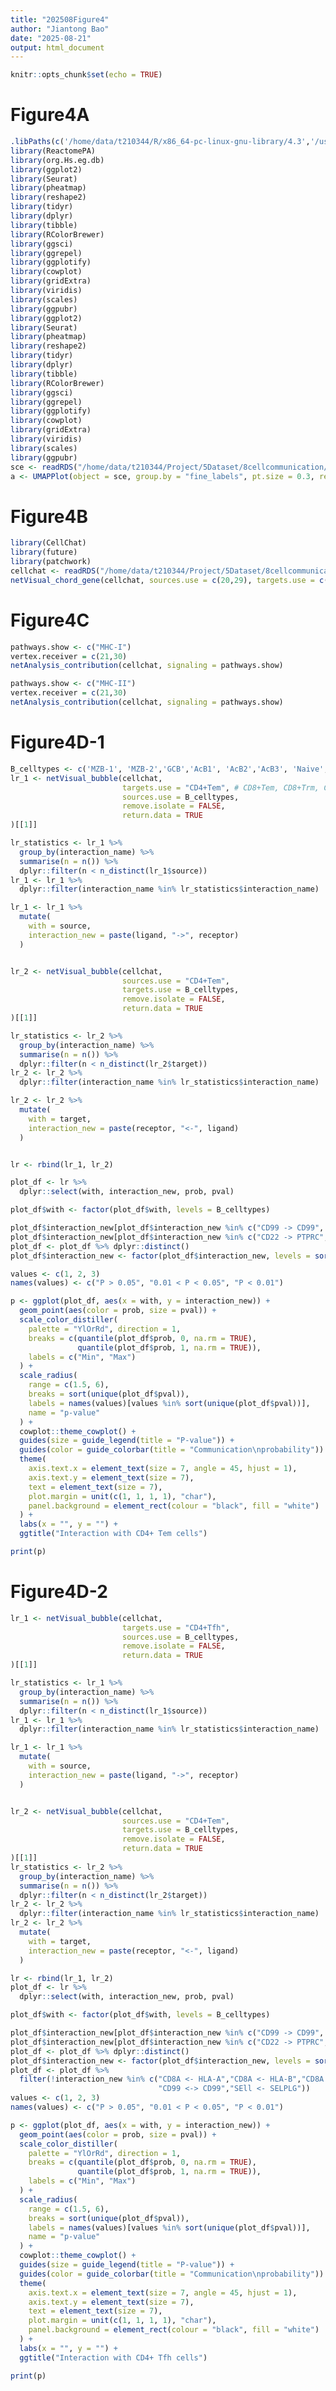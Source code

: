 ```yaml
---
title: "202508Figure4"
author: "Jiantong Bao"
date: "2025-08-21"
output: html_document
---
```


```r
knitr::opts_chunk$set(echo = TRUE)
```

# Figure4A
```r
.libPaths(c('/home/data/t210344/R/x86_64-pc-linux-gnu-library/4.3','/usr/local/lib/R/library','/refdir/Rlib','/home/data/t210344/R/x86_64-pc-linux-gnu-library/4.2'))
library(ReactomePA)
library(org.Hs.eg.db)
library(ggplot2)
library(Seurat)
library(pheatmap)
library(reshape2)
library(tidyr)
library(dplyr)
library(tibble)
library(RColorBrewer)
library(ggsci)
library(ggrepel)
library(ggplotify)
library(cowplot)
library(gridExtra)
library(viridis)
library(scales)
library(ggpubr)
library(ggplot2)
library(Seurat)
library(pheatmap)
library(reshape2)
library(tidyr)
library(dplyr)
library(tibble)
library(RColorBrewer)
library(ggsci)
library(ggrepel)
library(ggplotify)
library(cowplot)
library(gridExtra)
library(viridis)
library(scales)
library(ggpubr)
sce <- readRDS("/home/data/t210344/Project/5Dataset/8cellcommunication/sce.fine.annotated.rds")
a <- UMAPPlot(object = sce, group.by = "fine_labels", pt.size = 0.3, repel=T, label=T, label.size=3);a
```

# Figure4B
```r
library(CellChat)
library(future)
library(patchwork)
cellchat <- readRDS("/home/data/t210344/Project/5Dataset/8cellcommunication/primary_HNSCC_cellchat_result.rds")
netVisual_chord_gene(cellchat, sources.use = c(20,29), targets.use = c(1:19), slot.name = "netP", legend.pos.x = 10,small.gap = 3)
```

# Figure4C
```r
pathways.show <- c("MHC-I") 
vertex.receiver = c(21,30) 
netAnalysis_contribution(cellchat, signaling = pathways.show)

pathways.show <- c("MHC-II") 
vertex.receiver = c(21,30) 
netAnalysis_contribution(cellchat, signaling = pathways.show)
```

# Figure4D-1
```r
B_celltypes <- c('MZB-1', 'MZB-2','GCB','AcB1', 'AcB2','AcB3', 'Naive','Memory','TS', 'IgM-only', 'Plasmablast', 'PB', 'DN')
lr_1 <- netVisual_bubble(cellchat,
                         targets.use = "CD4+Tem", # CD8+Tem, CD8+Trm, CD4+Tfh, CD4+Tem
                         sources.use = B_celltypes,
                         remove.isolate = FALSE,
                         return.data = TRUE
)[[1]]

lr_statistics <- lr_1 %>%
  group_by(interaction_name) %>%
  summarise(n = n()) %>%
  dplyr::filter(n < n_distinct(lr_1$source))
lr_1 <- lr_1 %>%
  dplyr::filter(interaction_name %in% lr_statistics$interaction_name)

lr_1 <- lr_1 %>%
  mutate(
    with = source,
    interaction_new = paste(ligand, "->", receptor)
  )


lr_2 <- netVisual_bubble(cellchat,
                         sources.use = "CD4+Tem",
                         targets.use = B_celltypes,
                         remove.isolate = FALSE,
                         return.data = TRUE
)[[1]]

lr_statistics <- lr_2 %>%
  group_by(interaction_name) %>%
  summarise(n = n()) %>%
  dplyr::filter(n < n_distinct(lr_2$target))
lr_2 <- lr_2 %>%
  dplyr::filter(interaction_name %in% lr_statistics$interaction_name)

lr_2 <- lr_2 %>%
  mutate(
    with = target,
    interaction_new = paste(receptor, "<-", ligand)
  )


lr <- rbind(lr_1, lr_2)

plot_df <- lr %>%
  dplyr::select(with, interaction_new, prob, pval)

plot_df$with <- factor(plot_df$with, levels = B_celltypes)

plot_df$interaction_new[plot_df$interaction_new %in% c("CD99 -> CD99", "CD99 <- CD99")] <- "CD99 <-> CD99"
plot_df$interaction_new[plot_df$interaction_new %in% c("CD22 -> PTPRC", "CD22 <- PTPRC")] <- "CD22 <-> PTPRC"
plot_df <- plot_df %>% dplyr::distinct()
plot_df$interaction_new <- factor(plot_df$interaction_new, levels = sort(unique(plot_df$interaction_new), decreasing = TRUE))

values <- c(1, 2, 3)
names(values) <- c("P > 0.05", "0.01 < P < 0.05", "P < 0.01")

p <- ggplot(plot_df, aes(x = with, y = interaction_new)) +
  geom_point(aes(color = prob, size = pval)) +
  scale_color_distiller(
    palette = "YlOrRd", direction = 1,
    breaks = c(quantile(plot_df$prob, 0, na.rm = TRUE),
               quantile(plot_df$prob, 1, na.rm = TRUE)),
    labels = c("Min", "Max")
  ) +
  scale_radius(
    range = c(1.5, 6), 
    breaks = sort(unique(plot_df$pval)),
    labels = names(values)[values %in% sort(unique(plot_df$pval))],
    name = "p-value"
  ) +
  cowplot::theme_cowplot() +
  guides(size = guide_legend(title = "P-value")) +
  guides(color = guide_colorbar(title = "Communication\nprobability")) +
  theme(
    axis.text.x = element_text(size = 7, angle = 45, hjust = 1),
    axis.text.y = element_text(size = 7),
    text = element_text(size = 7),
    plot.margin = unit(c(1, 1, 1, 1), "char"),
    panel.background = element_rect(colour = "black", fill = "white")
  ) +
  labs(x = "", y = "") +
  ggtitle("Interaction with CD4+ Tem cells")

print(p) 
```

# Figure4D-2
```r
lr_1 <- netVisual_bubble(cellchat,
                         targets.use = "CD4+Tfh", 
                         sources.use = B_celltypes,
                         remove.isolate = FALSE,
                         return.data = TRUE
)[[1]]

lr_statistics <- lr_1 %>%
  group_by(interaction_name) %>%
  summarise(n = n()) %>%
  dplyr::filter(n < n_distinct(lr_1$source))
lr_1 <- lr_1 %>%
  dplyr::filter(interaction_name %in% lr_statistics$interaction_name)

lr_1 <- lr_1 %>%
  mutate(
    with = source,
    interaction_new = paste(ligand, "->", receptor)
  )


lr_2 <- netVisual_bubble(cellchat,
                         sources.use = "CD4+Tem",
                         targets.use = B_celltypes,
                         remove.isolate = FALSE,
                         return.data = TRUE
)[[1]]
lr_statistics <- lr_2 %>%
  group_by(interaction_name) %>%
  summarise(n = n()) %>%
  dplyr::filter(n < n_distinct(lr_2$target))
lr_2 <- lr_2 %>%
  dplyr::filter(interaction_name %in% lr_statistics$interaction_name)
lr_2 <- lr_2 %>%
  mutate(
    with = target,
    interaction_new = paste(receptor, "<-", ligand)
  )

lr <- rbind(lr_1, lr_2)
plot_df <- lr %>%
  dplyr::select(with, interaction_new, prob, pval)

plot_df$with <- factor(plot_df$with, levels = B_celltypes)

plot_df$interaction_new[plot_df$interaction_new %in% c("CD99 -> CD99", "CD99 <- CD99")] <- "CD99 <-> CD99"
plot_df$interaction_new[plot_df$interaction_new %in% c("CD22 -> PTPRC", "CD22 <- PTPRC")] <- "CD22 <-> PTPRC"
plot_df <- plot_df %>% dplyr::distinct()
plot_df$interaction_new <- factor(plot_df$interaction_new, levels = sort(unique(plot_df$interaction_new), decreasing = TRUE))
plot_df <- plot_df %>%
  filter(!interaction_new %in% c("CD8A <- HLA-A","CD8A <- HLA-B","CD8A <- HLA-C","CD8A <- HLA-D","CD8A <- HLA-E","CD8A <- HLA-F",
                                 "CD99 <-> CD99","SEll <- SELPLG"))
values <- c(1, 2, 3)
names(values) <- c("P > 0.05", "0.01 < P < 0.05", "P < 0.01")

p <- ggplot(plot_df, aes(x = with, y = interaction_new)) +
  geom_point(aes(color = prob, size = pval)) +
  scale_color_distiller(
    palette = "YlOrRd", direction = 1,
    breaks = c(quantile(plot_df$prob, 0, na.rm = TRUE),
               quantile(plot_df$prob, 1, na.rm = TRUE)),
    labels = c("Min", "Max")
  ) +
  scale_radius(
    range = c(1.5, 6),  
    breaks = sort(unique(plot_df$pval)),
    labels = names(values)[values %in% sort(unique(plot_df$pval))],
    name = "p-value"
  ) +
  cowplot::theme_cowplot() +
  guides(size = guide_legend(title = "P-value")) +
  guides(color = guide_colorbar(title = "Communication\nprobability")) +
  theme(
    axis.text.x = element_text(size = 7, angle = 45, hjust = 1),
    axis.text.y = element_text(size = 7),
    text = element_text(size = 7),
    plot.margin = unit(c(1, 1, 1, 1), "char"),
    panel.background = element_rect(colour = "black", fill = "white")
  ) +
  labs(x = "", y = "") +
  ggtitle("Interaction with CD4+ Tfh cells")

print(p)   
```

